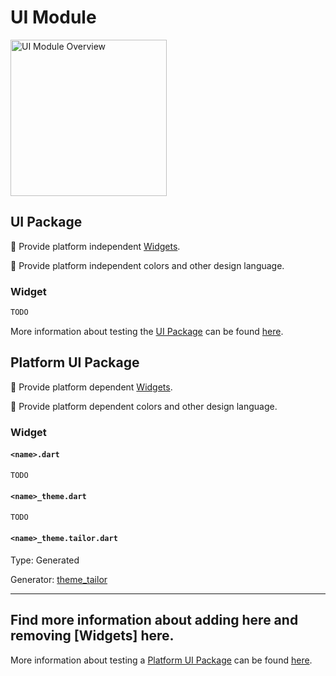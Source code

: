 # UI Module

<Image
  src="assets/ui_module_overview.svg"
  alt="UI Module Overview"
  zoom={false}
  height="250"
/>

## UI Package

🎯 Provide platform independent [Widgets](/architecture/ui-module#widget).

🎯 Provide platform independent colors and other design language.

### Widget

```dart
TODO
```

More information about testing the [UI Package](/architecture/ui-module#ui-package) can be found [here](/architecture/testing#testing-ui-package).

## Platform UI Package

🎯 Provide platform dependent [Widgets](/architecture/ui-module#widget-1).

🎯 Provide platform dependent colors and other design language.

### Widget

#### `<name>.dart`

```dart
TODO
```

#### `<name>_theme.dart`

```dart
TODO
```

#### `<name>_theme.tailor.dart`

Type: Generated

Generator: [theme_tailor](https://pub.dev/packages/theme_tailor)

---
Find more information about adding here and removing [Widgets] here.
---

More information about testing a [Platform UI Package](/architecture/ui-module#platform-ui-package) can be found [here](/architecture/testing#testing-ui-package).

